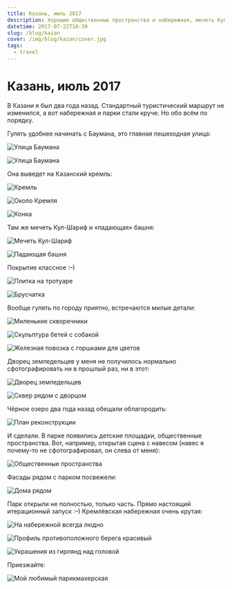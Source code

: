 ```yaml
---
title: Казань, июль 2017
description: Хорошие общественные пространства и набережная, мечеть Кул-Шариф и «падающая» башня, Казанский кремль и милые детали, Дворец земледельцев и Чёрное озеро, обещания и итеративная разработка.
datetime: 2017-07-22T10:30
slug: /blog/kazan
cover: /img/blog/kazan/cover.jpg
tags:
  - travel
---
```


# Казань, июль 2017

В Казани я был два года назад. Стандартный туристический маршрут не изменился, а вот набережная и парки стали круче. Но обо всём по порядку.

Гулять удобнее начинать с Баумана, это главная пешеходная улица:

![Улица Баумана](/img/blog/kazan/1.jpg)

![Улица Баумана](/img/blog/kazan/2.jpg)

Она выведет на Казанский кремль:

![Кремль](/img/blog/kazan/4.jpg)

![Около Кремля](/img/blog/kazan/3.jpg)

![Конка](/img/blog/kazan/5.jpg)

Там же мечеть Кул-Шариф и «падающая» башня:

![Мечеть Кул-Шариф](/img/blog/kazan/6.jpg)

![Падающая башня](/img/blog/kazan/7.jpg)

Покрытие классное <nobr>:–)</nobr>

![Плитка на тротуаре](/img/blog/kazan/8.jpg)

![Брусчатка](/img/blog/kazan/9.jpg)

Вообще гулять по городу приятно, встречаются милые детали:

![Миленькие скворечники](/img/blog/kazan/11.jpg)

![Скульптура бетей с собакой](/img/blog/kazan/12.jpg)

![Железная повозка с горшками для цветов](/img/blog/kazan/cover.jpg)

Дворец земледельцев у меня не получилось нормально сфотографировать ни в прошлый раз, ни в этот:

![Дворец земледельцев](/img/blog/kazan/14.jpg)

![Сквер рядом с дворцом](/img/blog/kazan/15.jpg)

Чёрное озеро два года назад обещали облагородить:

![План реконструкции](/img/blog/kazan/16.jpg)

И сделали. В парке появились детские площадки, общественные пространства. Вот, например, открытая сцена с навесом (навес я почему-то не сфотографировал, он слева от меня):

![Общественные пространства](/img/blog/kazan/17.jpg)

Фасады рядом с парком посвежели:

![Дома рядом](/img/blog/kazan/18.jpg)

Парк открыли не полностью, только часть. Прямо настоящий итерационный запуск <nobr>:–)</nobr>
Кремлёвская набережная очень крутая:

![На набережной всегда людно](/img/blog/kazan/19.jpg)

![Профиль противоположного берега красивый](/img/blog/kazan/20.jpg)

![Украшения из гирлянд над головой](/img/blog/kazan/21.jpg)

Приезжайте:

![Мой любимый парикмахерская](/img/blog/kazan/23.jpg)

